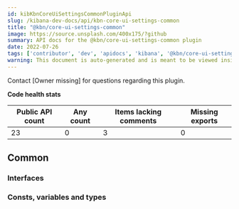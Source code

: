 ```yaml
---
id: kibKbnCoreUiSettingsCommonPluginApi
slug: /kibana-dev-docs/api/kbn-core-ui-settings-common
title: "@kbn/core-ui-settings-common"
image: https://source.unsplash.com/400x175/?github
summary: API docs for the @kbn/core-ui-settings-common plugin
date: 2022-07-26
tags: ['contributor', 'dev', 'apidocs', 'kibana', '@kbn/core-ui-settings-common']
warning: This document is auto-generated and is meant to be viewed inside our experimental, new docs system. Reach out in #docs-engineering for more info.
---
```




Contact [Owner missing] for questions regarding this plugin.

**Code health stats**

| Public API count  | Any count | Items lacking comments | Missing exports |
|-------------------|-----------|------------------------|-----------------|
| 23 | 0 | 3 | 0 |

## Common

### Interfaces
<DocDefinitionList data={kbnCoreUiSettingsCommonObj.common.interfaces}/>

### Consts, variables and types
<DocDefinitionList data={kbnCoreUiSettingsCommonObj.common.misc}/>


